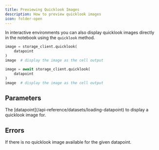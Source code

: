 ```yaml
---
title: Previewing Quicklook Images
description: How to preview quicklook images
icon: folder-open
---
```


In interactive environments you can also display quicklook images directly in the notebook using the `quicklook` method.

<RequestExample>

```python Python (Sync)
image = storage_client.quicklook(
    datapoint
)
image  # display the image as the cell output
```

```python Python (Async)
image = await storage_client.quicklook(
    datapoint
)
image  # display the image as the cell output
```

</RequestExample>

## Parameters

<ParamField path="datapoint" type="xarray.Dataset">
  The [datapoint](/api-reference/datasets/loading-datapoint) to display a quicklook image for.
</ParamField>

## Errors

<ParamField path="ValueError" type="No quicklook available for this granule.">
  If there is no quicklook image available for the given datapoint.
</ParamField>
